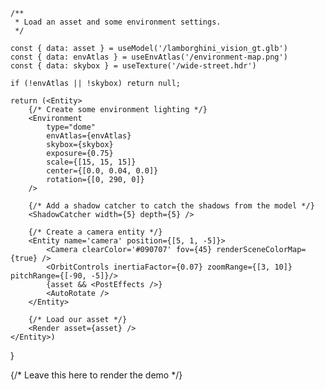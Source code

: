 
    /**
     * Load an asset and some environment settings.
     */

    const { data: asset } = useModel('/lamborghini_vision_gt.glb')
    const { data: envAtlas } = useEnvAtlas('/environment-map.png')
    const { data: skybox } = useTexture('/wide-street.hdr')

    if (!envAtlas || !skybox) return null;

    return (<Entity>
        {/* Create some environment lighting */}
        <Environment 
            type="dome"
            envAtlas={envAtlas} 
            skybox={skybox} 
            exposure={0.75}
            scale={[15, 15, 15]} 
            center={[0.0, 0.04, 0.0]} 
            rotation={[0, 290, 0]}
        />

        {/* Add a shadow catcher to catch the shadows from the model */}
        <ShadowCatcher width={5} depth={5} />

        {/* Create a camera entity */}
        <Entity name='camera' position={[5, 1, -5]}>
            <Camera clearColor='#090707' fov={45} renderSceneColorMap={true} />
            <OrbitControls inertiaFactor={0.07} zoomRange={[3, 10]} pitchRange={[-90, -5]}/>
            {asset && <PostEffects />}
            <AutoRotate />
        </Entity>

        {/* Load our asset */}
        <Render asset={asset} />
    </Entity>)
}

{/* Leave this here to render the demo */}
<Example />